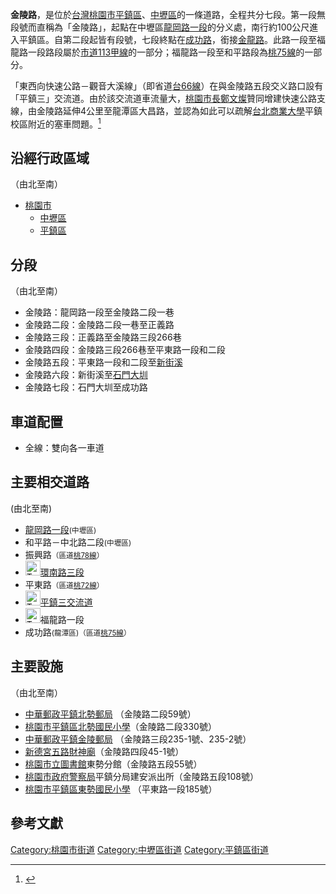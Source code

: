 {{Infobox TwRoad2|
|bgcolorh=darkgreen
|colorh=white
|code={{Jct|country=TWN|CH|113a}}的一部分、<br>{{Jct|country=TWN|TRTY|75}}的一部分
|name=[[File:TW_CHW113a.svg|24px]][[File:TW_THWty75.svg|24px]]金陵路
|enname=Jinling Road
|level=聯外道路
|length=
|lastext=
|speedhigh=50
|line=
|start=[[龍岡路|龍岡路一段]]
|end=[[成功路_(龍潭區)|成功路]]
|junc=[[龍岡路|龍岡路一段]]、<br>[[和平路_(平鎮區)|和平路]]和[[中北路_(中壢區)|中北路二段]]、<br>[[File:TW_CHW112.svg|24px]][[環南路_(平鎮區)|環南路三段]]、<br>[[File:TW_PHW66.svg|24px]][[台66線|平鎮三交流道]]、<br>[[File:TW_CHW113a.svg|24px]][[福龍路_(平鎮區)|福龍路一段]]、[[成功路_(龍潭區)|成功路]]
|img=
|cap=
|size=
|left=
|leftlink=
|right=金龍路
|rightlink=金龍路
|leftdirection=
|rightdirection=W
|sec=7
}}
'''金陵路'''，是位於[[台灣|台灣]][[桃園市|桃園市]][[平鎮區|平鎮區]]、[[中壢區|中壢區]]的一條道路，全程共分七段。第一段無段號而直稱為「金陵路」，起點在中壢區[[龍岡路|龍岡路一段]]的分义處，南行約100公尺進入平鎮區。自第二段起皆有段號，七段終點在[[成功路_(龍潭區)|成功路]]，銜接[[金龍路|金龍路]]。此路一段至福龍路一段路段屬於[[市道113號|市道113甲線]]的一部分；福龍路一段至和平路段為[[桃園市區道列表|桃75線]]的一部分。

「東西向快速公路－觀音大溪線」（即省道[[台66線|台66線]]）在與金陵路五段交义路口設有「平鎮三」交流道。由於該交流道車流量大，[[桃園市長|桃園市長]][[鄭文燦|鄭文燦]]贊同增建快速公路支線，由金陵路延伸4公里至龍潭區大昌路，並認為如此可以疏解[[台北商業大學|台北商業大學]]平鎮校區附近的塞車問題。<ref>{{Cite web |url=http://www.chinatimes.com/newspapers/20151117000546-260102 |title=蔡依珍，《張肇良爭66高架直通龍潭》，中時電子報 |access-date=2015-11-17 |archive-url=https://web.archive.org/web/20170521180124/https://www.chinatimes.com/newspapers/20151117000546-260102 |archive-date=2017-05-21 |dead-url=no }}</ref>

==沿經行政區域==
（由北至南）
*[[桃園市|桃園市]]
**[[中壢區|中壢區]]
**[[平鎮區|平鎮區]]

==分段==
（由北至南）
* 金陵路：龍岡路一段至金陵路二段一巷
* 金陵路二段：金陵路二段一巷至正義路
* 金陵路三段：正義路至金陵路三段266巷
* 金陵路四段：金陵路三段266巷至平東路一段和二段
* 金陵路五段：平東路一段和二段至[[新街溪|新街溪]]
* 金陵路六段：新街溪至[[石門大圳|石門大圳]]
* 金陵路七段：石門大圳至成功路

==車道配置==
*全線：雙向各一車道

==主要相交道路==
(由北至南)
* [[龍岡路|龍岡路一段]]<small>(中壢區)</small>
* 和平路－中北路二段<small>(中壢區)</small>
* 振興路<small>（區道[[桃園市區道列表|桃78線]]）</small>
* [[File:TW_CHW112.svg|24px]][[環南路_(平鎮區)|環南路三段]]
* 平東路<small>（區道[[桃園市區道列表|桃72線]]）</small>
* [[File:TW_PHW66.svg|24px]][[台66線|平鎮三交流道]]
* [[File:TW_CHW113a.svg|24px]]福龍路一段
* 成功路<small>(龍潭區)（區道[[桃園市區道列表|桃75線]]）</small>

==主要設施==
（由北至南）
*[[中華郵政|中華郵政]][https://www.post.gov.tw/post/internet/I_location/index_post.jsp?prsb_no=028117-1  平鎮北勢郵局] {{Wayback|url=https://www.post.gov.tw/post/internet/I_location/index_post.jsp?prsb_no=028117-1 |date=20160826114455 }}（金陵路二段59號）
*[[桃園市平鎮區北勢國民小學|桃園市平鎮區北勢國民小學]]（金陵路二段330號）
*[[中華郵政|中華郵政]][https://www.post.gov.tw/post/internet/I_location/index_post.jsp?prsb_no=028122-8 平鎮金陵郵局] {{Wayback|url=https://www.post.gov.tw/post/internet/I_location/index_post.jsp?prsb_no=028122-8 |date=20160826115134 }}（金陵路三段235-1號、235-2號）
*[[新德宮五路財神廟|新德宮五路財神廟]]（金陵路四段45-1號）
*[[桃園市立圖書館|桃園市立圖書館]]東勢分館（金陵路五段55號）
*[[桃園市政府警察局|桃園市政府警察局]]平鎮分局建安派出所（金陵路五段108號）
*[http://www.dses.tyc.edu.tw/ 桃園市平鎮區東勢國民小學] {{Wayback|url=http://www.dses.tyc.edu.tw/ |date=20160828222852 }}（平東路一段185號）

==參考文獻==
{{reflist}}

[[Category:桃園市街道|Category:桃園市街道]]
[[Category:中壢區街道|Category:中壢區街道]]
[[Category:平鎮區街道|Category:平鎮區街道]]